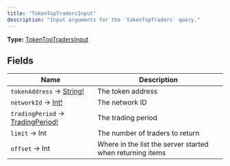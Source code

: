 ```yaml
---
title: "TokenTopTradersInput"
description: "Input arguments for the `tokenTopTraders` query."
---
```


**Type:** [TokenTopTradersInput](/api-reference/types/tokentoptradersinput)

## Fields

| Name | Description |
|------|-------------|
| `tokenAddress` → [String!](/api-reference/types/string) | The token address |
| `networkId` → [Int!](/api-reference/types/int) | The network ID |
| `tradingPeriod` → [TradingPeriod!](/api-reference/types/tradingperiod) | The trading period |
| `limit` → Int | The number of traders to return |
| `offset` → Int | Where in the list the server started when returning items |

